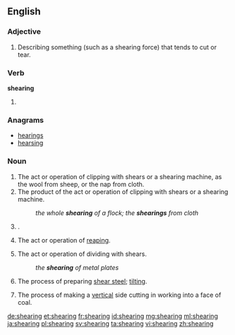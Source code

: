 ==English==

===Adjective===
{{en-adj|-}}

# Describing something (such as a shearing force) that tends to cut or tear.

===Verb===
'''shearing'''

# {{present participle of|shear}}

===Anagrams===
* [[hearings#English|hearings]]
* [[hearsing#English|hearsing]]

===Noun===
{{en-noun}}

# The act or operation of clipping with shears or a shearing machine, as the wool from sheep, or the nap from cloth.
# The product of the act or operation of clipping with shears or a shearing machine.
#: ''the whole '''shearing''' of a flock; the '''shearings''' from cloth''
# {{alternative form of|shearling}}.
#: {{rfquotek|Youatt}}
# {{context|Scotland}} The act or operation of [[reap]]ing.
# The act or operation of dividing with shears.
#: ''the '''shearing''' of metal plates''
# The process of preparing [[shear steel]]; [[tilt]]ing.
# {{context|mining}} The process of making a [[vertical]] side cutting in working into a face of coal.

{{Webster 1913}}

[[de:shearing]]
[[et:shearing]]
[[fr:shearing]]
[[id:shearing]]
[[mg:shearing]]
[[ml:shearing]]
[[ja:shearing]]
[[pl:shearing]]
[[sv:shearing]]
[[ta:shearing]]
[[vi:shearing]]
[[zh:shearing]]